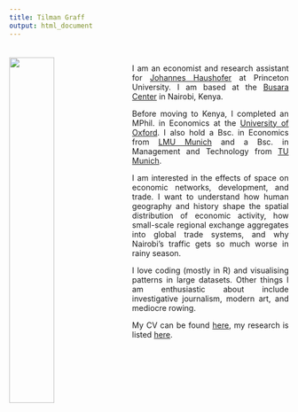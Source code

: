 ```yaml
---
title: Tilman Graff
output: html_document
---
```


<link rel="stylesheet" href="styles.css" type="text/css">
<link rel="google-site-verification" href="google45c8d6f9c602375a.html" type="html" />
<meta name="google-site-verification" content="5HXOknnq4tGjiIzBgMVfGOH2RGjRswNKyrVcQm4JOZ0" />
<img src="images/tilman.jpg" style="width:40%; margin-right: 20px; margin-top: 20px" align="left">
<style>
body {
text-align: justify}
</style>
<br>

I am an economist and research assistant for [Johannes Haushofer](http://www.princeton.edu/haushofer/) at Princeton University. I am based at the [Busara Center](https://www.busaracenter.org) in Nairobi, Kenya.

Before moving to Kenya, I completed an MPhil. in Economics at the [University of Oxford](https://www.economics.ox.ac.uk). I also hold a Bsc. in Economics from [LMU Munich](https://www.en.econ.uni-muenchen.de/index.html) and a Bsc. in Management and Technology from [TU Munich](https://www.wi.tum.de). 

I am interested in the effects of space on economic networks, development, and trade. I want to understand how human geography and history shape the spatial distribution of economic activity, how small-scale regional exchange aggregates into global trade systems, and why Nairobi's traffic gets so much worse in rainy season.

I love coding (mostly in R) and visualising patterns in large datasets. Other things I am enthusiastic about include investigative journalism, modern art, and mediocre rowing.

My CV can be found [here](files/CV Graff.pdf), my research is listed [here](research.html).


